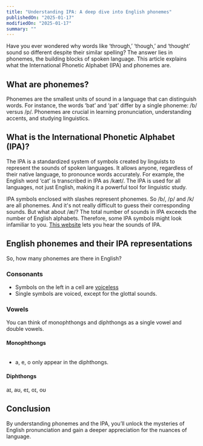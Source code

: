```yaml
---
title: "Understanding IPA: A deep dive into English phonemes"
publishedOn: "2025-01-17"
modifiedOn: "2025-01-17"
summary: ""
---
```


Have you ever wondered why words like ‘through,’ ‘though,’ and ‘thought’ sound so different despite their similar spelling? The answer lies in phonemes, the building blocks of spoken language. This article explains what the International Phonetic Alphabet (IPA) and phonemes are.

## What are phonemes?

Phonemes are the smallest units of sound in a language that can distinguish words. For instance, the words ‘bat’ and ‘pat’ differ by a single phoneme: /b/ versus /p/. Phonemes are crucial in learning pronunciation, understanding accents, and studying linguistics.

## What is the International Phonetic Alphabet (IPA)?

The IPA is a standardized system of symbols created by linguists to represent the sounds of spoken languages. It allows anyone, regardless of their native language, to pronounce words accurately. For example, the English word ‘cat’ is transcribed in IPA as /kæt/. The IPA is used for all languages, not just English, making it a powerful tool for linguistic study.

IPA symbols enclosed with slashes represent phonemes. So /b/, /p/ and /k/ are all phonemes. And it's not really difficult to guess their corresponding sounds. But what about /æ/? The total number of sounds in IPA exceeds the number of English alphabets. Therefore, some IPA symbols might look infamiliar to you. <a href="https://www.ipachart.com">This website</a> lets you hear the sounds of IPA.

## English phonemes and their IPA representations

So, how many phonemes are there in English?

### Consonants

<Table
  data={{
    headers: [
      "",
      "Bilabial",
      "Labiodental",
      "dental",
      "Alveolar",
      "Post-alveolar",
      "Palatal",
      "Velar",
      "Glottal",
    ],
    rows: [
      ["Plosive", "p, b ", "", "", "t, d", "", "", "k, g", "ʔ"],
      ["Nasal", "m", "", "", "n", "", "", "ŋ", ""],
      ["Flap", "", "", "", "ɾ", "", "", "", ""],
      ["Fricative", "", "f, v", "θ, ð", "s, z", "ʃ, ʒ", "", "", "h"],
      ["Affricate", "", "", "", "", "t͡ʃ, d͡ʒ", "", "", ""],
      ["Approximant", "w", "", "", "ɹ, l", "", "j", "", ""],
    ],
  }}
/>

- Symbols on the left in a cell are <a href="https://en.wikipedia.org/wiki/Voicelessness">voiceless</a>
- Single symbols are voiced,
  except for the glottal sounds.

### Vowels

You can think of monophthongs and diphthongs as a single vowel and double vowels.

#### Monophthongs

<Table
  data={{
    headers: ["", "Front", "Central", "Back"],
    rows: [
      ["High", "i, ɪ", "", "ʊ, u"],
      ["Mid", "(e), ɛ", "ə", "(o)"],
      ["Low", "æ, (a)", "", "ɑ"],
    ],
  }}
/>

- a, e, o only appear in the diphthongs.

#### Diphthongs

aɪ, aʊ, eɪ, oɪ, oʊ

## Conclusion

By understanding phonemes and the IPA, you’ll unlock the mysteries of English pronunciation and gain a deeper appreciation for the nuances of language.
